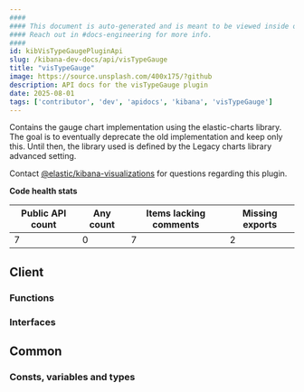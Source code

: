 ```yaml
---
####
#### This document is auto-generated and is meant to be viewed inside our experimental, new docs system.
#### Reach out in #docs-engineering for more info.
####
id: kibVisTypeGaugePluginApi
slug: /kibana-dev-docs/api/visTypeGauge
title: "visTypeGauge"
image: https://source.unsplash.com/400x175/?github
description: API docs for the visTypeGauge plugin
date: 2025-08-01
tags: ['contributor', 'dev', 'apidocs', 'kibana', 'visTypeGauge']
---
```


Contains the gauge chart implementation using the elastic-charts library. The goal is to eventually deprecate the old implementation and keep only this. Until then, the library used is defined by the Legacy charts library advanced setting.

Contact [@elastic/kibana-visualizations](https://github.com/orgs/elastic/teams/kibana-visualizations) for questions regarding this plugin.

**Code health stats**

| Public API count  | Any count | Items lacking comments | Missing exports |
|-------------------|-----------|------------------------|-----------------|
| 7 | 0 | 7 | 2 |

## Client

### Functions
<DocDefinitionList data={visTypeGaugeObj.client.functions}/>

### Interfaces
<DocDefinitionList data={visTypeGaugeObj.client.interfaces}/>

## Common

### Consts, variables and types
<DocDefinitionList data={visTypeGaugeObj.common.misc}/>

